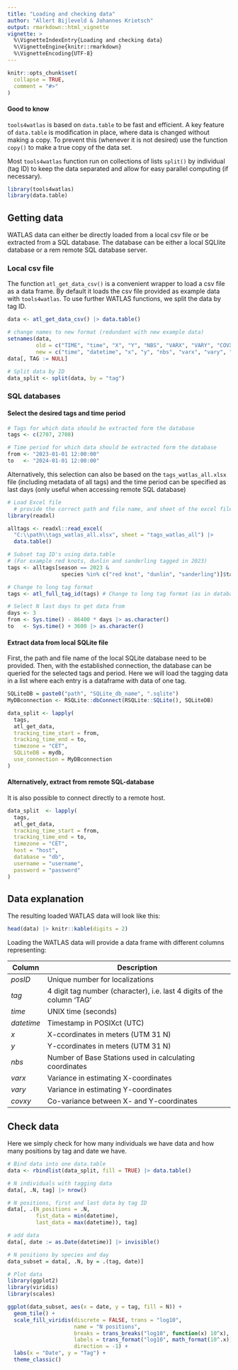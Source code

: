 ```yaml
---
title: "Loading and checking data"
author: "Allert Bijleveld & Johannes Krietsch"
output: rmarkdown::html_vignette
vignette: >
  %\VignetteIndexEntry{Loading and checking data}
  %\VignetteEngine{knitr::rmarkdown}
  %\VignetteEncoding{UTF-8}
---
```


```r
knitr::opts_chunk$set(
  collapse = TRUE,
  comment = "#>"
)
```


#### Good to know

`tools4watlas` is based on `data.table` to be fast and efficient. A key feature of `data.table` is modification in place, where data is changed without making a copy. To prevent this (whenever it is not desired) use the function `copy()` to make a true copy of the data set. 

Most `tools4watlas` function run on collections of lists `split()` by individual (tag ID) to keep the data separated and allow for easy parallel computing (if necessary). 

```r
library(tools4watlas)
library(data.table)
```

## Getting data

WATLAS data can either be directly loaded from a local csv file or be extracted from a SQL database. The database can be either a local SQLlite database or a rem remote SQL database server. 

### Local csv file

The function `atl_get_data_csv()` is a convenient wrapper to load a csv file as a data frame. By default it loads the csv file provided as example data with `tools4watlas`. To use further WATLAS functions, we split the data by tag ID. 

```r
data <- atl_get_data_csv() |> data.table()

# change names to new format (redundant with new example data)
setnames(data,
         old = c("TIME", "time", "X", "Y", "NBS", "VARX", "VARY", "COVXY"),
         new = c("time", "datetime", "x", "y", "nbs", "varx", "vary", "covxy"))
data[, TAG := NULL]

# Split data by ID
data_split <- split(data, by = "tag")
```

### SQL databases

#### Select the desired tags and time period

```r
# Tags for which data should be extracted form the database
tags <- c(2707, 2708)

# Time period for which data should be extracted form the database
from <- "2023-01-01 12:00:00"
to   <- "2024-01-01 12:00:00"
```

Alternatively, this selection can also be based on the `tags_watlas_all.xlsx` file (including metadata of all tags) and the time period can be specified as last days (only useful when accessing remote SQL database)

```r
# Load Excel file 
  # provide the correct path and file name, and sheet of the excel file. 
library(readxl)

alltags <- readxl::read_excel(
  "C:\\path\\tags_watlas_all.xlsx", sheet = "tags_watlas_all") |> 
  data.table()

# Subset tag ID's using data.table 
# (For example red knots, dunlin and sanderling tagged in 2023)
tags <- alltags[season == 2023 & 
                 species %in% c("red knot", "dunlin", "sanderling")]$tagID

# Change to long tag format
tags <- atl_full_tag_id(tags) # Change to long tag format (as in database)

# Select N last days to get data from
days <- 3
from <- Sys.time() - 86400 * days |> as.character()
to   <- Sys.time() + 3600 |> as.character()
```


#### Extract data from local SQLite file

First, the path and file name of the local SQLite database need to be provided. Then, with the established connection, the database can be queried for the selected tags and period. Here we will load the tagging data in a list where each entry is a dataframe with data of one tag.


```r
SQLiteDB = paste0("path", "SQLite_db_name", ".sqlite")
MyDBconnection <- RSQLite::dbConnect(RSQLite::SQLite(), SQLiteDB)

data_split <- lapply(
  tags, 
  atl_get_data, 
  tracking_time_start = from, 
  tracking_time_end = to, 
  timezone = "CET", 
  SQLiteDB = mydb, 
  use_connection = MyDBconnection
) 
```

#### Alternatively, extract from remote SQL-database

It is also possible to connect directly to a remote host.

```r
data_split  <- lapply(
  tags, 
  atl_get_data,
  tracking_time_start = from,
  tracking_time_end = to,
  timezone = "CET",
  host = "host", 
  database = "db",
  username = "username",
  password = "password"
)  			  
```

## Data explanation

The resulting loaded WATLAS data will look like this: 

```r
head(data) |> knitr::kable(digits = 2)
```


Loading the WATLAS data will provide a data frame with different columns representing:  

| Column    | Description |
| ----      | --------------------- |
|*posID*    |	Unique number for localizations  |
|*tag*	    |	4 digit tag number (character), i.e. last 4 digits of the column 'TAG'  |
|*time*	    |	UNIX time (seconds)  |
|*datetime*	| Timestamp in POSIXct (UTC)  |
|*x*        |	X-ccordinates in meters (UTM 31 N)  |
|*y*		    |	Y-ccordinates in meters (UTM 31 N)  |
|*nbs*	    |	Number of Base Stations used in calculating coordinates  |
|*varx*	    |	Variance in estimating X-coordinates  |
|*vary*	    |	Variance in estimating Y-coordinates  |
|*covxy*	  |	Co-variance between X- and Y-coordinates  |

## Check data

Here we simply check for how many individuals we have data and how many positions by tag and date we have. 

```r

# Bind data into one data.table
data <- rbindlist(data_split, fill = TRUE) |> data.table()

# N individuals with tagging data
data[, .N, tag] |> nrow()

# N positions, first and last data by tag ID
data[, .(N_positions = .N,
         fist_data = min(datetime),
         last_data = max(datetime)), tag]

# add data
data[, date := as.Date(datetime)] |> invisible()

# N positions by species and day
data_subset = data[, .N, by = .(tag, date)]

# Plot data
library(ggplot2)
library(viridis)
library(scales)

ggplot(data_subset, aes(x = date, y = tag, fill = N)) +
  geom_tile() +
  scale_fill_viridis(discrete = FALSE, trans = "log10", 
                     name = "N positions",
                     breaks = trans_breaks("log10", function(x) 10^x), 
                     labels = trans_format("log10", math_format(10^.x)), 
                     direction = -1) + 
  labs(x = "Date", y = "Tag") +
  theme_classic() 

```





